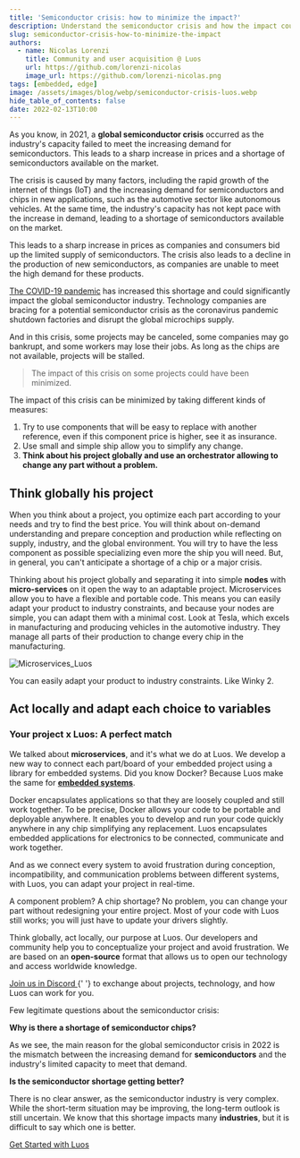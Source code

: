 ```yaml
---
title: 'Semiconductor crisis: how to minimize the impact?'
description: Understand the semiconductor crisis and how the impact could have been minimize with several tips.
slug: semiconductor-crisis-how-to-minimize-the-impact
authors:
  - name: Nicolas Lorenzi
    title: Community and user acquisition @ Luos
    url: https://github.com/lorenzi-nicolas
    image_url: https://github.com/lorenzi-nicolas.png
tags: [embedded, edge]
image: /assets/images/blog/webp/semiconductor-crisis-luos.webp
hide_table_of_contents: false
date: 2022-02-13T10:00
---
```


As you know, in 2021, a **global semiconductor crisis** occurred as the industry's capacity failed to meet the increasing demand for semiconductors. This leads to a sharp increase in prices and a shortage of semiconductors available on the market.

<!--truncate-->

The crisis is caused by many factors, including the rapid growth of the internet of things (IoT) and the increasing demand for semiconductors and chips in new applications, such as the automotive sector like autonomous vehicles. At the same time, the industry's capacity has not kept pace with the increase in demand, leading to a shortage of semiconductors available on the market.

This leads to a sharp increase in prices as companies and consumers bid up the limited supply of semiconductors. The crisis also leads to a decline in the production of new semiconductors, as companies are unable to meet the high demand for these products.

[The COVID-19 pandemic](/2021-02-13-lockdown-growth.mdx) has increased this shortage and could significantly impact the global semiconductor industry. Technology companies are bracing for a potential semiconductor crisis as the coronavirus pandemic shutdown factories and disrupt the global microchips supply.

And in this crisis, some projects may be canceled, some companies may go bankrupt, and some workers may lose their jobs. As long as the chips are not available, projects will be stalled.

> The impact of this crisis on some projects could have been minimized.

The impact of this crisis can be minimized by taking different kinds of measures:

1.  Try to use components that will be easy to replace with another reference, even if this component price is higher, see it as insurance.
2.  Use small and simple ship allow you to simplify any change.
3.  **Think about his project globally and use an orchestrator allowing to change any part without a problem.**

<h2> Think globally his project </h2>

When you think about a project, you optimize each part according to your needs and try to find the best price. You will think about on-demand understanding and prepare conception and production while reflecting on supply, industry, and the global environment. You will try to have the less component as possible specializing even more the ship you will need. But, in general, you can't anticipate a shortage of a chip or a major crisis.

Thinking about his project globally and separating it into simple **nodes** with **micro-services** on it open the way to an adaptable project. Microservices allow you to have a flexible and portable code. This means you can easily adapt your product to industry constraints, and because your nodes are simple, you can adapt them with a minimal cost. Look at Tesla, which excels in manufacturing and producing vehicles in the automotive industry. They manage all parts of their production to change every chip in the manufacturing.

![Microservices_Luos](/assets/images/blog/microservices-luos.gif)

You can easily adapt your product to industry constraints. Like Winky 2.

<h2> Act locally and adapt each choice to variables </h2>

<h3> Your project x Luos: A perfect match </h3>

We talked about **microservices**, and it's what we do at Luos. We develop a new way to connect each part/board of your embedded project using a library for embedded systems. Did you know Docker? Because Luos make the same for [**embedded systems**](/2021-01-13-unleash-embedded.mdx).

Docker encapsulates applications so that they are loosely coupled and still work together. To be precise, Docker allows your code to be portable and deployable anywhere. It enables you to develop and run your code quickly anywhere in any chip simplifying any replacement. Luos encapsulates embedded applications for electronics to be connected, communicate and work together.

And as we connect every system to avoid frustration during conception, incompatibility, and communication problems between different systems, with Luos, you can adapt your project in real-time.

A component problem? A chip shortage? No problem, you can change your part without redesigning your entire project. Most of your code with Luos still works; you will just have to update your drivers slightly.

Think globally, act locally, our purpose at Luos. Our developers and community help you to conceptualize your project and avoid frustration. We are based on an **open-source** format that allows us to open our technology and access worldwide knowledge.

<p>
  <a
    rel="external nofollow"
    href="https://discord.gg/luos-community-902486791658041364"
    target="_blank"
  >
    Join us in Discord
  </a>{' '}
  to exchange about projects, technology, and how Luos can work for you.
</p>

Few legitimate questions about the semiconductor crisis:

**Why is there a shortage of semiconductor chips?**

As we see, the main reason for the global semiconductor crisis in 2022 is the mismatch between the increasing demand for **semiconductors** and the industry's limited capacity to meet that demand.

**Is the semiconductor shortage getting better?**

There is no clear answer, as the semiconductor industry is very complex. While the short-term situation may be improving, the long-term outlook is still uncertain. We know that this shortage impacts many **industries**, but it is difficult to say which one is better.

[Get Started with Luos](/tutorials/get-started)
